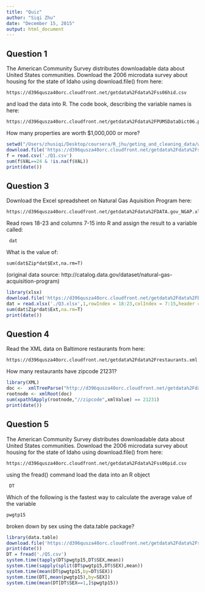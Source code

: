 ```yaml
---
title: "Quiz"
author: "Siqi Zhu"
date: "December 15, 2015"
output: html_document
---
```


## Question 1
The American Community Survey distributes downloadable data about United States communities. Download the 2006 microdata survey about housing for the state of Idaho using download.file() from here: 
```
https://d396qusza40orc.cloudfront.net/getdata%2Fdata%2Fss06hid.csv
```
and load the data into R. The code book, describing the variable names is here:
```
https://d396qusza40orc.cloudfront.net/getdata%2Fdata%2FPUMSDataDict06.pdf 
```
How many properties are worth $1,000,000 or more?

```r
setwd("/Users/zhusiqi/Desktop/coursera/R_jhu/geting_and_cleaning_data/week1")
download.file('https://d396qusza40orc.cloudfront.net/getdata%2Fdata%2Fss06hid.csv','./week1/Q1.csv','curl')
f = read.csv('./Q1.csv')
sum(f$VAL==24 & !is.na(f$VAL))
print(date())
```

## Question 3
Download the Excel spreadsheet on Natural Gas Aquisition Program here: 
```
https://d396qusza40orc.cloudfront.net/getdata%2Fdata%2FDATA.gov_NGAP.xlsx 
```
Read rows 18-23 and columns 7-15 into R and assign the result to a variable called:
```
 dat
```
What is the value of:
``` 
sum(dat$Zip*dat$Ext,na.rm=T) 
```
(original data source: http://catalog.data.gov/dataset/natural-gas-acquisition-program)

```r
library(xlsx)
download.file('https://d396qusza40orc.cloudfront.net/getdata%2Fdata%2FDATA.gov_NGAP.xlsx','./Q3.xlsx','curl')
dat = read.xlsx('./Q3.xlsx',1,rowIndex = 18:23,colIndex = 7:15,header = TRUE)
sum(dat$Zip*dat$Ext,na.rm=T)
print(date())
```

## Question 4
Read the XML data on Baltimore restaurants from here: 
```
https://d396qusza40orc.cloudfront.net/getdata%2Fdata%2Frestaurants.xml 
```
How many restaurants have zipcode 21231?

```r
library(XML)
doc <-  xmlTreeParse("http://d396qusza40orc.cloudfront.net/getdata%2Fdata%2Frestaurants.xml",useInternal = TRUE)
rootnode <- xmlRoot(doc)
sum(xpathSApply(rootnode,"//zipcode",xmlValue) == 21231)
print(date())
```

## Question 5
The American Community Survey distributes downloadable data about United States communities. Download the 2006 microdata survey about housing for the state of Idaho using download.file() from here: 
```
https://d396qusza40orc.cloudfront.net/getdata%2Fdata%2Fss06pid.csv 
```
using the fread() command load the data into an R object
```
 DT
```
Which of the following is the fastest way to calculate the average value of the variable
```
pwgtp15 
```
broken down by sex using the data.table package?

```r
library(data.table)
download.file('https://d396qusza40orc.cloudfront.net/getdata%2Fdata%2Fss06pid.csv','./Q5.csv','curl')
print(date())
DT = fread('./Q5.csv')
system.time(tapply(DT$pwgtp15,DT$SEX,mean))
system.time(sapply(split(DT$pwgtp15,DT$SEX),mean))
system.time(mean(DT$pwgtp15,by=DT$SEX))
system.time(DT[,mean(pwgtp15),by=SEX])
system.time(mean(DT[DT$SEX==1,]$pwgtp15))
```

